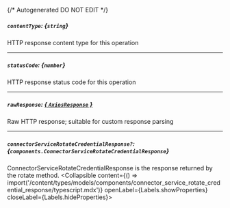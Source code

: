 {/* Autogenerated DO NOT EDIT  */}

##### `contentType`: *{`string`}*
HTTP response content type for this operation

---
##### `statusCode`: *{`number`}*
HTTP response status code for this operation

---
##### `rawResponse`: [*{ `AxiosResponse` }*](https://axios-http.com/docs/res_schema)
Raw HTTP response; suitable for custom response parsing

---
##### `connectorServiceRotateCredentialResponse?`: *{`components.ConnectorServiceRotateCredentialResponse`}*
ConnectorServiceRotateCredentialResponse is the response returned by the rotate method.
<Collapsible content={() => import('/content/types/models/components/connector_service_rotate_credential_response/typescript.mdx')} openLabel={Labels.showProperties} closeLabel={Labels.hideProperties}>
</Collapsible>


